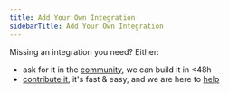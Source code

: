 ```yaml
---
title: Add Your Own Integration
sidebarTitle: Add Your Own Integration
---
```


Missing an integration you need? Either:

-   ask for it in the [community](https://nango.dev/slack), we can build it in &lt;48h
-   [contribute it](/contribute), it's fast & easy, and we are here to [help](https://nango.dev/slack)
